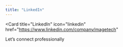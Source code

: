 ```yaml
---
title: "LinkedIn"
---
```


<Card
  title="LinkedIn"
  icon="linkedin"
  href="https://www.linkedin.com/company/magetech"
>
  Let’s connect professionally
</Card>

